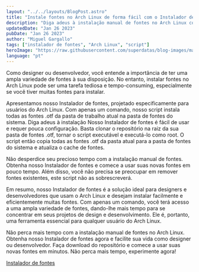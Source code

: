 ```yaml
---
layout: "../../layouts/BlogPost.astro"
title: "Instale fontes no Arch Linux de forma fácil com o Instalador de fontes"
description: "Diga adeus à instalação manual de fontes no Arch Linux com nosso fácil de usar Instalador de fontes. Instale todas as fontes .otf da pasta atual com apenas um comando."
updatedDate: "Jan 26 2023"
pubDate: "Jan 26 2023"
author: "Miguel Gargallo"
tags: ["instalador de fontes", "Arch Linux", "script"]
heroImage: "https://raw.githubusercontent.com/superdatas/blog-images/main/ai-advancement-science.png"
language: "pt"
--- 
```


Como designer ou desenvolvedor, você entende a importância de ter uma ampla variedade de fontes à sua disposição. No entanto, instalar fontes no Arch Linux pode ser uma tarefa tediosa e tempo-consuming, especialmente se você tiver muitas fontes para instalar.

Apresentamos nosso Instalador de fontes, projetado especificamente para usuários do Arch Linux. Com apenas um comando, nosso script instala todas as fontes .otf da pasta de trabalho atual na pasta de fontes do sistema. Diga adeus à instalação Nosso Instalador de fontes é fácil de usar e requer pouca configuração. Basta clonar o repositório na raiz da sua pasta de fontes .otf, tornar o script executável e executá-lo como root. O script então copia todas as fontes .otf da pasta atual para a pasta de fontes do sistema e atualiza o cache de fontes.

Não desperdice seu precioso tempo com a instalação manual de fontes. Obtenha nosso Instalador de fontes e comece a usar suas novas fontes em pouco tempo. Além disso, você não precisa se preocupar em remover fontes existentes, este script não as sobrescreverá.

Em resumo, nosso Instalador de fontes é a solução ideal para designers e desenvolvedores que usam o Arch Linux e desejam instalar facilmente e eficientemente muitas fontes. Com apenas um comando, você terá acesso a uma ampla variedade de fontes, dando-lhe mais tempo para se concentrar em seus projetos de design e desenvolvimento. Ele é, portanto, uma ferramenta essencial para qualquer usuário do Arch Linux.

Não perca mais tempo com a instalação manual de fontes no Arch Linux. Obtenha nosso Instalador de fontes agora e facilite sua vida como designer ou desenvolvedor. Faça download do repositório e comece a usar suas novas fontes em minutos. Não perca mais tempo, experimente agora!

[Instalador de fontes](https://github.com/miguelgargallo/install-arch-fonts)